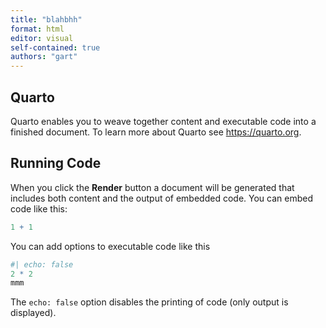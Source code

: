 ```yaml
---
title: "blahbhh"
format: html
editor: visual
self-contained: true
authors: "gart"
---
```


## Quarto

Quarto enables you to weave together content and executable code into a finished document. To learn more about Quarto see <https://quarto.org>.

## Running Code

When you click the **Render** button a document will be generated that includes both content and the output of embedded code. You can embed code like this:

```r
1 + 1
```

You can add options to executable code like this

```r
#| echo: false
2 * 2
mmm
```

The `echo: false` option disables the printing of code (only output is displayed).
